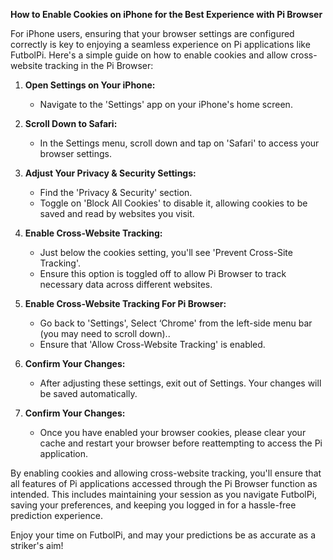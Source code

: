 **How to Enable Cookies on iPhone for the Best Experience with Pi Browser**

For iPhone users, ensuring that your browser settings are configured correctly is key to enjoying a seamless experience on Pi applications like FutbolPi. Here's a simple guide on how to enable cookies and allow cross-website tracking in the Pi Browser:

1. **Open Settings on Your iPhone:**

   - Navigate to the 'Settings' app on your iPhone's home screen.

2. **Scroll Down to Safari:**

   - In the Settings menu, scroll down and tap on 'Safari' to access your browser settings.

3. **Adjust Your Privacy & Security Settings:**

   - Find the 'Privacy & Security' section.
   - Toggle on 'Block All Cookies' to disable it, allowing cookies to be saved and read by websites you visit.

4. **Enable Cross-Website Tracking:**

   - Just below the cookies setting, you'll see 'Prevent Cross-Site Tracking'.
   - Ensure this option is toggled off to allow Pi Browser to track necessary data across different websites.

5. **Enable Cross-Website Tracking For Pi Browser:**

   - Go back to 'Settings', Select ‘Chrome' from the left-side menu bar (you may need to scroll down)..
   - Ensure that 'Allow Cross-Website Tracking' is enabled.

6. **Confirm Your Changes:**

   - After adjusting these settings, exit out of Settings. Your changes will be saved automatically.

7. **Confirm Your Changes:**
   - Once you have enabled your browser cookies, please clear your cache and restart your browser before reattempting to access the Pi application.

By enabling cookies and allowing cross-website tracking, you'll ensure that all features of Pi applications accessed through the Pi Browser function as intended. This includes maintaining your session as you navigate FutbolPi, saving your preferences, and keeping you logged in for a hassle-free prediction experience.

Enjoy your time on FutbolPi, and may your predictions be as accurate as a striker's aim!
